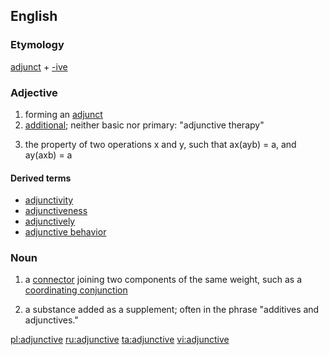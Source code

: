 ==English==

===Etymology===

[[adjunct]] + [[-ive]]

===Adjective===
{{en-adj|-}}

# forming an [[adjunct]]
# [[additional]]; neither basic nor primary: "adjunctive therapy"
# {{logic}} the property of two operations x and y, such that ax(ayb) = a, and ay(axb) = a

====Derived terms====
*[[adjunctivity]]
*[[adjunctiveness]]
*[[adjunctively]]
*[[adjunctive behavior]]

===Noun===
{{en-noun}}

# {{grammar}} a [[connector]] joining two components of the same weight, such as a [[coordinating conjunction]]
# {{context|manufacturing}} a substance added as a supplement; often in the phrase "additives and adjunctives."

[[pl:adjunctive]]
[[ru:adjunctive]]
[[ta:adjunctive]]
[[vi:adjunctive]]
